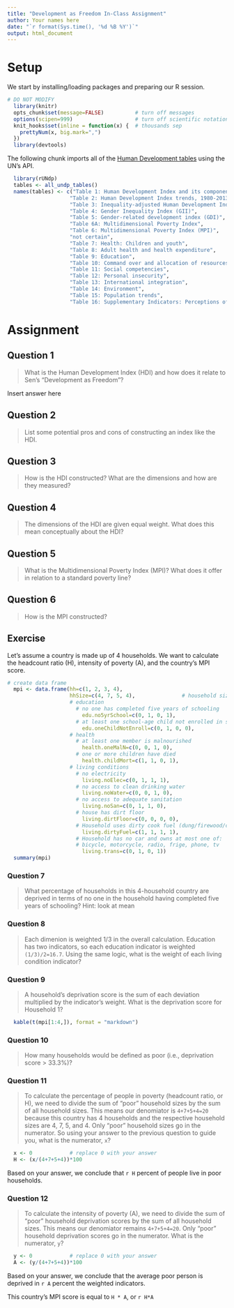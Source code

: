 ```yaml
---
title: "Development as Freedom In-Class Assignment"
author: Your names here
date: "`r format(Sys.time(), '%d %B %Y')`"
output: html_document
---
```


# Setup

We start by installing/loading packages and preparing our R session.

<!--- hidden comment
Do this once: copy and paste the following into the Console
  install.packages("devtools")
-->

```r
# DO NOT MODIFY
  library(knitr)
  opts_chunk$set(message=FALSE)          # turn off messages
  options(scipen=999)                    # turn off scientific notation
  knit_hooks$set(inline = function(x) {  # thousands sep
    prettyNum(x, big.mark=",")
  })
  library(devtools)
```

<!--- hidden comment
Do this once: copy and paste the following into the Console
  install_github("rUN_development_reports", "ROpenHealth")
-->

The following chunk imports all of the [Human Development tables](http://hdr.undp.org/en/content/exporting-data-and-understanding-api) using the UN's API.

```r
  library(rUNdp)
  tables <- all_undp_tables()
  names(tables) <- c("Table 1: Human Development Index and its components (HDI)",
                    "Table 2: Human Development Index trends, 1980-2013",
                    "Table 3: Inequality-adjusted Human Development Index (IHDI)",
                  	"Table 4: Gender Inequality Index (GII)",
                  	"Table 5: Gender-related development index (GDI)",
                    "Table 6A: Multidimensional Poverty Index",
                  	"Table 6: Multidimensional Poverty Index (MPI)",
                    "not certain",
                  	"Table 7: Health: Children and youth",
                  	"Table 8: Adult health and health expenditure",
                  	"Table 9: Education",
                  	"Table 10: Command over and allocation of resources",
                  	"Table 11: Social competencies",
                  	"Table 12: Personal insecurity",
                  	"Table 13: International integration",
                  	"Table 14: Environment",
                  	"Table 15: Population trends",
                  	"Table 16: Supplementary Indicators: Perceptions of well-being")
```

# Assignment

## Question 1
> What is the Human Development Index (HDI) and how does it relate to Sen's "Development as Freedom"?

Insert answer here

## Question 2
> List some potential pros and cons of constructing an index like the HDI.

## Question 3
> How is the HDI constructed? What are the dimensions and how are they measured?

## Question 4
> The dimensions of the HDI are given equal weight. What does this mean conceptually about the HDI? 

## Question 5
> What is the Multidimensional Poverty Index (MPI)? What does it offer in relation to a standard poverty line?

## Question 6
> How is the MPI constructed?

## Exercise
Let's assume a country is made up of 4 households. We want to calculate the headcount ratio (H), intensity of poverty (A), and the country's MPI score. 

```r
# create data frame
  mpi <- data.frame(hh=c(1, 2, 3, 4),                    
                    hhSize=c(4, 7, 5, 4),               # household size
                    # education
                      # no one has completed five years of schooling
                        edu.no5yrSchool=c(0, 1, 0, 1),  
                      # at least one school-age child not enrolled in school
                        edu.oneChildNotEnroll=c(0, 1, 0, 0),
                    # health
                      # at least one member is malnourished
                        health.oneMalN=c(0, 0, 1, 0),
                      # one or more children have died
                        health.childMort=c(1, 1, 0, 1),
                    # living conditions
                      # no electricity
                        living.noElec=c(0, 1, 1, 1),
                      # no access to clean drinking water
                        living.noWater=c(0, 0, 1, 0),
                      # no access to adequate sanitation
                        living.noSan=c(0, 1, 1, 0),
                      # house has dirt floor
                        living.dirtFloor=c(0, 0, 0, 0),
                      # Household uses dirty cook fuel (dung/firewood/charcoal)
                        living.dirtyFuel=c(1, 1, 1, 1),
                      # Household has no car and owns at most one of: 
                      # bicycle, motorcycle, radio, frige, phone, tv
                        living.trans=c(0, 1, 0, 1))
  summary(mpi)
```

### Question 7
> What percentage of households in this 4-household country are deprived in terms of no one in the household having completed five years of schooling?
Hint: look at mean

### Question 8
> Each dimenion is weighted 1/3 in the overall calculation. Education has two indicators, so each education indicator is weighted `(1/3)/2=16.7`. Using the same logic, what is the weight of each living condition indicator?

### Question 9
> A household's deprivation score is the sum of each deviation multiplied by the indicator's weight. What is the deprivation score for Household 1?

```r
  kable(t(mpi[1:4,]), format = "markdown")
```

### Question 10
> How many households would be defined as poor (i.e., deprivation score > 33.3%)?

### Question 11 
> To calculate the percentage of people in poverty (headcount ratio, or H), we need to divide the sum of "poor" household sizes by the sum of all household sizes. This means our denomiator is `4+7+5+4=20` because this country has 4 households and the respective household sizes are 4, 7, 5, and 4. Only "poor" household sizes go in the numerator. So using your answer to the previous question to guide you, what is the numerator, `x`?

```r
  x <- 0            # replace 0 with your answer
  H <- (x/(4+7+5+4))*100
```

Based on your answer, we conclude that `r H` percent of people live in poor households.

### Question 12
> To calculate the intensity of poverty (A), we need to divide the sum of "poor" household deprivation scores by the sum of all household sizes. This means our denomiator remains `4+7+5+4=20`. Only "poor" household deprivation scores go in the numerator. What is the numerator, `y`?

```r
  y <- 0            # replace 0 with your answer
  A <- (y/(4+7+5+4))*100
```

Based on your answer, we conclude that the average poor person is deprived in `r A` percent the weighted indicators.

This country's MPI score is equal to `H * A`, or `r H*A`

